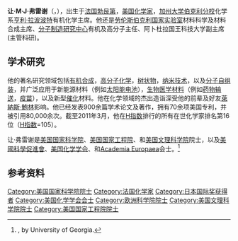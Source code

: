 {{Infobox scientist
| name   = 让·弗雷谢<br />Jean Fréchet
| image     = 
| image_size     =
| caption  = 
| birth_date  = {{Birth date and age|1944|8|19|mf=y}}
| birth_place = {{FRA}}[[索恩河畔沙隆|索恩河畔沙隆]]
| death_date  = 
| death_place =
| residence = {{USA}}
| nationality = {{USA}}
| field = [[化学|化学]]
| work_institution = [[阿卜杜拉国王科技大学|阿卜杜拉国王科技大学]]<br>[[加州大学伯克利分校|加州大学伯克利分校]]<br>[[劳伦斯伯克利国家实验室|劳伦斯伯克利国家实验室]]<br>[[康奈尔大学|康奈尔大学]]<br>[[渥太华大学|渥太华大学]]
| known_for  = [[树状物|树状物]]<br>[[高分子化学|高分子化学]]、[[光刻|光刻]]、[[分子自组装|分子自组装]]、[[微流体|微流体]]和[[纳米技术|纳米技术]]领域的贡献
}}
'''让·M·J·弗雷谢'''（{{lang-fr|'''Jean M. J. Fréchet'''}}，{{bd|1944年|8月19日}}），出生于[[法国|法国]][[勃艮第|勃艮第]]，[[美国|美国]][[化学家|化学家]]，[[加州大学伯克利分校|加州大学伯克利分校]]化学系[[亨利·拉波波特|亨利·拉波波特]]有机化学主席。他还是[[劳伦斯伯克利国家实验室|劳伦斯伯克利国家实验室]]材料科学及材料合成主席、[[分子制造研究中心|分子制造研究中心]]有机及高分子主任、阿卜杜拉国王科技大学副主席(主管科研)。

== 学术研究 ==
他的著名研究领域包括[[有机合成|有机合成]]，[[高分子化学|高分子化学]]，[[树状物|树状物]]，[[纳米技术|纳米技术]]，以及[[分子自组装|分子自组装]]，并广泛应用于新能源材料（例如[[太阳能电池|太阳能电池]]），[[生物医学材料|生物医学材料]]（例如[[药物输送|药物输送]]，[[疫苗|疫苗]]），以及新型[[催化|催化]]材料。他在化学领域的杰出造诣深受他的前辈及好友[[萊納斯·鮑林|萊納斯·鮑林]]影响。他已经发表900余篇学术论文及著作，拥有70余项美国专利，并被引用80,000余次。截至2011年3月，他在[[H指数|H指数]]排行的所有在世化学家排名第16位（[[H指数|H指数]]=105）。

让·弗雷谢是[[美国国家科学院|美国国家科学院]]、[[美国国家工程院|美国国家工程院]]、和[[美国文理科学院|美国文理科学院]]院士，以及[[美國科學促進會|美國科學促進會]]、[[美国化学学会|美国化学学会]]、和[[Academia_Europaea|Academia Europaea]]会士。<ref>{{PDF|[http://www.rsc.org/images/H-index%20ranking%20of%20living%20chemists(March%202011)_tcm18-85867.pdf H index ranking of living chemists]|85.3 KB}}, by University of Georgia.</ref>

==参考资料==
{{reflist}}

{{日本国际奖获得者}}
{{查尔斯·斯塔克·德雷珀奖获得者}}

{{Authority control}}
{{DEFAULTSORT:Fréchet, Jean}}
[[Category:美国国家科学院院士|Category:美国国家科学院院士]]
[[Category:法国化学家|Category:法国化学家]]
[[Category:日本国际奖获得者|Category:日本国际奖获得者]]
[[Category:美国化学学会会士|Category:美国化学学会会士]]
[[Category:欧洲科学院院士|Category:欧洲科学院院士]]
[[Category:美国文理科学院院士|Category:美国文理科学院院士]]
[[Category:美国国家工程院院士|Category:美国国家工程院院士]]